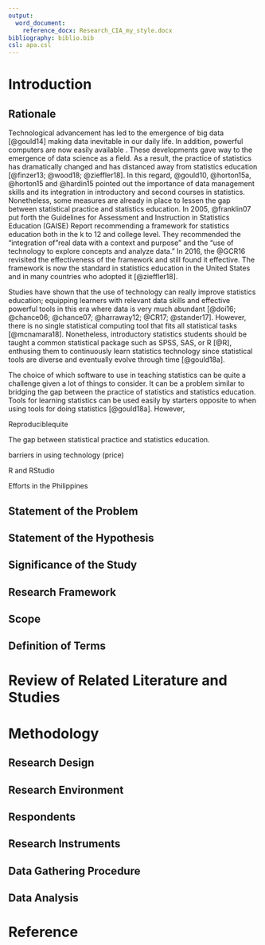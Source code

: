 ```yaml
---
output:
  word_document:
    reference_docx: Research_CIA_my_style.docx
bibliography: biblio.bib
csl: apa.csl
---
```


# Introduction

## Rationale

Technological advancement has led to the emergence of big data [@gould14] making data inevitable in our daily life. In addition, powerful computers are now easily available . These developments gave way to the emergence of data science as a field. As a result, the practice of statistics has dramatically changed and has distanced away from statistics education [@finzer13; @wood18; @zieffler18]. In this regard, @gould10, @horton15a, @horton15 and @hardin15 pointed out the importance of data management skills and its integration in introductory and second courses in statistics. Nonetheless, some measures are already in place to lessen the gap between statistical practice and statistics education. In 2005, @franklin07 put forth the Guidelines for Assessment and Instruction in Statistics Education (GAISE) Report recommending a framework for statistics education both in the k to 12 and college level. They recommended the "integration of "real data with a context and purpose" and the "use of technology to explore concepts and analyze data." In 2016, the @GCR16 revisited the effectiveness of the framework and still found it effective. The framework is now the standard in statistics education in the United States and in many countries who adopted it [@zieffler18].  
 
Studies have shown that the use of technology can really improve statistics education; equipping learners with relevant data skills and effective powerful tools in this era where data is very much abundant [@doi16; @chance06; @chance07; @harraway12; @CR17; @stander17]. However, there is no single statistical computing tool that fits all statistical tasks [@mcnamara18]. Nonetheless, introductory statistics students should be taught a common statistical package such as SPSS, SAS, or R [@R], enthusing them to continuously learn statistics technology since statistical tools are diverse and eventually evolve through time [@gould18a].

The choice of which software to use in teaching statistics can be quite a challenge given a lot of things to consider. It can be a problem similar to bridging the gap between the practice of statistics and statistics education. Tools for learning statistics can be used easily by starters opposite to when using tools for doing statistics [@gould18a]. However, 


Reproduciblequite

The gap between statistical practice and statistics education.

barriers in using technology (price)
 

R and RStudio

Efforts in the Philippines

## Statement of the Problem



## Statement of the Hypothesis



## Significance of the Study



## Research Framework



## Scope 



## Definition of Terms



# Review of Related Literature and Studies



# Methodology

## Research Design



## Research Environment



## Respondents



## Research Instruments



## Data Gathering Procedure



## Data Analysis



# Reference
